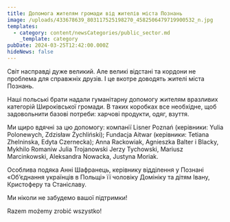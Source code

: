 ```yaml
---
title: Допомога жителям громади від жителів міста Познань
image: /uploads/433678639_803117525198270_4582506479719900532_n.jpg
templates:
  - category: content/newsCategories/public_sector.md
    _template: category
pubDate: 2024-03-25T12:42:00.000Z
hideNews: false
---
```


Світ насправді дуже великий. Але великі відстані та кордони не проблема для справжніх друзів. І це вкотре доводять жителі міста Познань. 

Наші польські брати надали гуманітарну допомогу жителям вразливих категорій Широківської громади. В таких коробках все необхідне, щоб задовольнити базові потреби: харчові продукти, одяг, взуття. 

Ми щиро вдячні за цю допомогу: компанії Lisner Poznań (керівники: Yulia Polonewych, Zdzisław Żychliński); Fundacja Aitwar (керівники: Tetiana Zhelninska, Edyta Czernecka); Anna Rackowiak, Agnieszka Balter i Blacky, Mykhilo Romaniw Julia Trojanowski Jerzy Tychowski, Mariusz Marcinkowski, Aleksandra Nowacka, Justyna Moriak.

Особлива подяка Анні Шафранець, керівнику відділення у Познані «Об’єднання українців в Польщі» її чоловіку Домініку та дітям Івану, Кристоферу та Станіславу.

Ми ніколи не забудемо вашої підтримки!

Razem możemy zrobić wszystko!
